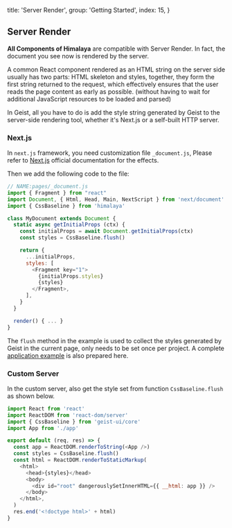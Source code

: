   title: 'Server Render',
  group: 'Getting Started',
  index: 15,
}

## Server Render

**All Components of Himalaya** are compatible with Server Render. In fact, the document you see now is rendered by the server.

A common React component rendered as an HTML string on the server side usually has two parts: HTML skeleton and styles,
together, they form the first string returned to the request,
which effectively ensures that the user reads the page content as early as possible.
(without having to wait for additional JavaScript resources to be loaded and parsed)

In Geist, all you have to do is add the style string generated by Geist to the server-side rendering tool, whether it's Next.js or a self-built HTTP server.

### Next.js

In `next.js` framework, you need customization file `_document.js`,
Please refer to [Next.js](https://nextjs.org/docs/advanced-features/custom-document) official documentation for the effects.

Then we add the following code to the file:

```js
// NAME:pages/_document.js
import { Fragment } from "react"
import Document, { Html, Head, Main, NextScript } from 'next/document'
import { CssBaseline } from 'himalaya'

class MyDocument extends Document {
  static async getInitialProps (ctx) {
    const initialProps = await Document.getInitialProps(ctx)
    const styles = CssBaseline.flush()

    return {
      ...initialProps,
      styles: [
        <Fragment key="1">
          {initialProps.styles}
          {styles}
        </Fragment>,
      ],
    }
  }

  render() { ... }
}
```

The `flush` method in the example is used to collect the styles generated by Geist in the current page,
only needs to be set once per project. A complete [application example](https://github.com/unix/unix.bio/blob/template/pages/_document.tsx) is also prepared here.

### Custom Server

In the custom server, also get the style set from function `CssBaseline.flush` as shown below.

```js
import React from 'react'
import ReactDOM from 'react-dom/server'
import { CssBaseline } from 'geist-ui/core'
import App from './app'

export default (req, res) => {
  const app = ReactDOM.renderToString(<App />)
  const styles = CssBaseline.flush()
  const html = ReactDOM.renderToStaticMarkup(
    <html>
      <head>{styles}</head>
      <body>
        <div id="root" dangerouslySetInnerHTML={{ __html: app }} />
      </body>
    </html>,
  )
  res.end('<!doctype html>' + html)
}
```
